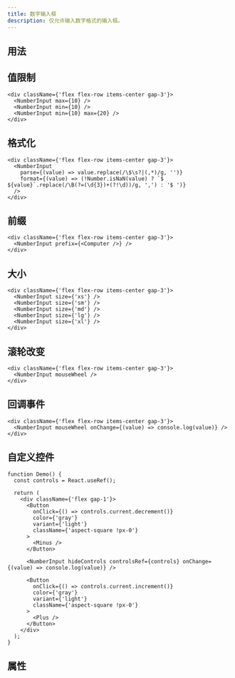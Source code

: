 ```yaml
---
title: 数字输入框
description: 仅允许输入数字格式的输入框。
---
```


## 用法

<Showcase componentName="NumberInput" />

## 值限制

```tsx preview editable
<div className={'flex flex-row items-center gap-3'}>
  <NumberInput max={10} />
  <NumberInput min={10} />
  <NumberInput min={10} max={20} />
</div>
```

## 格式化

```tsx preview editable
<div className={'flex flex-row items-center gap-3'}>
  <NumberInput
    parse={(value) => value.replace(/\$\s?|(,*)/g, '')}
    format={(value) => (!Number.isNaN(value) ? `$ ${value}`.replace(/\B(?=(\d{3})+(?!\d))/g, ',') : '$ ')}
  />
</div>
```

## 前缀

```tsx preview editable
<div className={'flex flex-row items-center gap-3'}>
  <NumberInput prefix={<Computer />} />
</div>
```

## 大小

```tsx preview editable
<div className={'flex flex-row items-center gap-3'}>
  <NumberInput size={'xs'} />
  <NumberInput size={'sm'} />
  <NumberInput size={'md'} />
  <NumberInput size={'lg'} />
  <NumberInput size={'xl'} />
</div>
```

## 滚轮改变

```tsx preview editable
<div className={'flex flex-row items-center gap-3'}>
  <NumberInput mouseWheel />
</div>
```

## 回调事件

```tsx preview editable
<div className={'flex flex-row items-center gap-3'}>
  <NumberInput mouseWheel onChange={(value) => console.log(value)} />
</div>
```

## 自定义控件

```tsx preview editable
function Demo() {
  const controls = React.useRef();

  return (
    <div className={'flex gap-1'}>
      <Button
        onClick={() => controls.current.decrement()}
        color={'gray'}
        variant={'light'}
        className={'aspect-square !px-0'}
      >
        <Minus />
      </Button>

      <NumberInput hideControls controlsRef={controls} onChange={(value) => console.log(value)} />

      <Button
        onClick={() => controls.current.increment()}
        color={'gray'}
        variant={'light'}
        className={'aspect-square !px-0'}
      >
        <Plus />
      </Button>
    </div>
  );
}
```

## 属性

<PropsTable componentName="NumberInput" />
